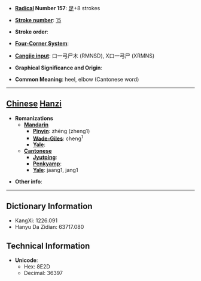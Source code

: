 * '''[[Wiktionary:Chinese radical index| Radical]] Number 157''': [[Wiktionary:Chinese radical index 足|足]]+8 strokes

* '''[[Wiktionary:Chinese total strokes index|Stroke number]]''': [[Wiktionary:Chinese total strokes index 15|15]]

* '''Stroke order''': 

* '''[[Wiktionary:Chinese four corner index|Four-Corner System]]''': 

* '''[[Wiktionary:Chinese Cangjie index|Cangjie input]]''': 口一弓尸木 (RMNSD), X口一弓尸 (XRMNS)

* '''Graphical Significance and Origin''': 

* '''Common Meaning''': heel, elbow (Cantonese word)

----

== [[Chinese]] [[Hanzi]] ==

* '''Romanizations'''
** '''[[Mandarin]]'''
*** '''[[Pinyin]]''': zhēng (zheng1)
*** '''[[Wade-Giles]]''': cheng<sup>1</sup>
*** '''[[Yale]]''': 
** '''[[Cantonese]]'''
*** '''[[Jyutping]]''':
*** '''[[Penkyamp]]''': 
*** '''[[Yale]]''': jaang1, jang1

* '''Other info''': 

----

== Dictionary Information ==

* KangXi: 1226.091
* Hanyu Da Zidian: 63717.080

== Technical Information ==

* '''Unicode''':
** Hex: 8E2D
** Decimal: 36397